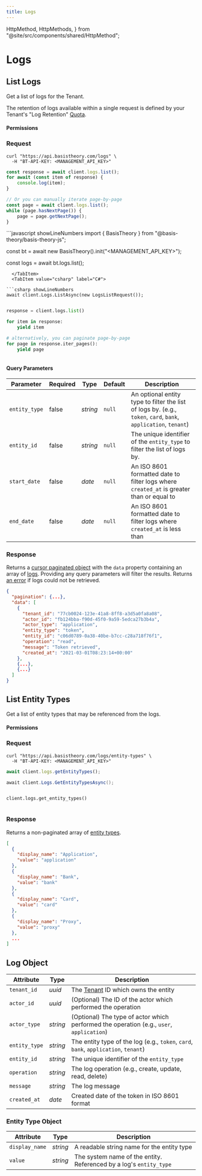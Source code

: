 ```yaml
---
title: Logs
---
```



  HttpMethod,
  HttpMethods,
} from "@site/src/components/shared/HttpMethod";

# Logs

## List Logs

Get a list of logs for the Tenant.

The retention of logs available within a single request is defined by your Tenant's "Log Retention" [Quota](/docs/api/rate-limits#default-quotas).

<HttpMethod
  method={HttpMethods.GET}
  endpoint="https://api.basistheory.com/logs"
/>

#### Permissions

<Permission content="log:read" />

### Request

<Tabs className="bt-tabs" groupId="languages">
  <TabItem value="shell" label="cURL">

```shell showLineNumbers
curl "https://api.basistheory.com/logs" \
  -H "BT-API-KEY: <MANAGEMENT_API_KEY>"
```

  </TabItem>
  <TabItem value="node" label="Node">

```javascript showLineNumbers
const response = await client.logs.list();
for await (const item of response) {
    console.log(item);
}

// Or you can manually iterate page-by-page
const page = await client.logs.list();
while (page.hasNextPage()) {
    page = page.getNextPage();
}
```

  </TabItem>
  <TabItem value="javascript" label="JavaScript (legacy)">
```javascript showLineNumbers
import { BasisTheory } from "@basis-theory/basis-theory-js";

const bt = await new BasisTheory().init("<MANAGEMENT_API_KEY>");

const logs = await bt.logs.list();
```
  </TabItem>
  <TabItem value="csharp" label="C#">

```csharp showLineNumbers
await client.Logs.ListAsync(new LogsListRequest());
```

  </TabItem>
  <TabItem value="java" label="Java">

```java showLineNumbers

```

  </TabItem>
  <TabItem value="python" label="Python">

```python showLineNumbers
response = client.logs.list()

for item in response:
    yield item

# alternatively, you can paginate page-by-page
for page in response.iter_pages():
    yield page
```

  </TabItem>
  <TabItem value="go" label="Go">

```go showLineNumbers

```

  </TabItem>
</Tabs>

#### Query Parameters

| Parameter     | Required | Type     | Default | Description                                                                                                     |
|---------------|----------|----------|---------|-----------------------------------------------------------------------------------------------------------------|
| `entity_type` | false    | _string_ | `null`  | An optional entity type to filter the list of logs by. (e.g., `token`, `card`, `bank`, `application`, `tenant`) |
| `entity_id`   | false    | _string_ | `null`  | The unique identifier of the `entity_type` to filter the list of logs by.                                       |
| `start_date`  | false    | _date_   | `null`  | An ISO 8601 formatted date to filter logs where `created_at` is greater than or equal to                        |
| `end_date`    | false    | _date_   | `null`  | An ISO 8601 formatted date to filter logs where `created_at` is less than                                       |

### Response

Returns a [cursor paginated object](/docs/api/pagination#cursor-pagination-object) with the `data` property containing an array of [logs](#log-object). Providing any query parameters will filter the results. Returns [an error](/docs/api/errors) if logs could not be retrieved.

```json showLineNumbers
{
  "pagination": {...},
  "data": [
    {
      "tenant_id": "77cb0024-123e-41a8-8ff8-a3d5a0fa8a08",
      "actor_id": "fb124bba-f90d-45f0-9a59-5edca27b3b4a",
      "actor_type": "application",
      "entity_type": "token",
      "entity_id": "c06d0789-0a38-40be-b7cc-c28a718f76f1",
      "operation": "read",
      "message": "Token retrieved",
      "created_at": "2021-03-01T08:23:14+00:00"
    },
    {...},
    {...}
  ]
}
```

## List Entity Types

Get a list of entity types that may be referenced from the logs.

<HttpMethod
  method={HttpMethods.GET}
  endpoint="https://api.basistheory.com/logs/entity-types"
/>

#### Permissions

<Permission content="log:read" />

### Request

<Tabs className="bt-tabs" groupId="languages">
  <TabItem value="shell" label="cURL">

```shell showLineNumbers
curl "https://api.basistheory.com/logs/entity-types" \
  -H "BT-API-KEY: <MANAGEMENT_API_KEY>"
```

  </TabItem>
  <TabItem value="node" label="Node">

```javascript showLineNumbers
await client.logs.getEntityTypes();
```

  </TabItem>
  <TabItem value="csharp" label="C#">

```csharp showLineNumbers
await client.Logs.GetEntityTypesAsync();
```

  </TabItem>
  <TabItem value="java" label="Java">

```java showLineNumbers

```

  </TabItem>
  <TabItem value="python" label="Python">

```python showLineNumbers
client.logs.get_entity_types()
```

  </TabItem>
  <TabItem value="go" label="Go">

```go showLineNumbers

```

  </TabItem>
</Tabs>

### Response

Returns a non-paginated array of [entity types](#entity-type-object).

```json showLineNumbers
[
  {
    "display_name": "Application",
    "value": "application"
  },
  {
    "display_name": "Bank",
    "value": "bank"
  },
  {
    "display_name": "Card",
    "value": "card"
  },
  {
    "display_name": "Proxy",
    "value": "proxy"
  },
  ...
]
```

## Log Object

| Attribute     | Type     | Description                                                                              |
|---------------|----------|------------------------------------------------------------------------------------------|
| `tenant_id`   | _uuid_   | The [Tenant](#tenants) ID which owns the entity                                          |
| `actor_id`    | _uuid_   | (Optional) The ID of the actor which performed the operation                             |
| `actor_type`  | _string_ | (Optional) The type of actor which performed the operation (e.g., `user`, `application`) |
| `entity_type` | _string_ | The entity type of the log (e.g., `token`, `card`, `bank`, `application`, `tenant`)      |
| `entity_id`   | _string_ | The unique identifier of the `entity_type`                                               |
| `operation`   | _string_ | The log operation (e.g., create, update, read, delete)                                   |
| `message`     | _string_ | The log message                                                                          |
| `created_at`  | _date_   | Created date of the token in ISO 8601 format                                             |

### Entity Type Object

| Attribute      | Type     | Description                                                        |
|----------------|----------|--------------------------------------------------------------------|
| `display_name` | _string_ | A readable string name for the entity type                         |
| `value`        | _string_ | The system name of the entity. Referenced by a log's `entity_type` |
